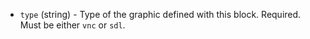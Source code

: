 <!-- Code generated from the comments of the DomainGraphic struct in builder/libvirt/config_graphics.go; DO NOT EDIT MANUALLY -->

- `type` (string) - Type of the graphic defined with this block. Required. Must be either `vnc` or `sdl`.

<!-- End of code generated from the comments of the DomainGraphic struct in builder/libvirt/config_graphics.go; -->
